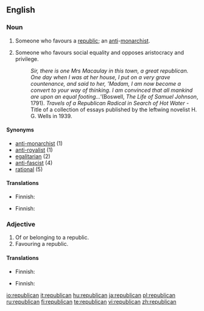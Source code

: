 {{see|Republican}}
==English==

===Noun===
{{en-noun}}

# Someone who favours a [[republic]]; an [[anti]]-[[monarchist]].
# {{context|history|politics}} Someone who favours social equality and opposes aristocracy and privilege.  
#:''Sir, there is one Mrs Macaulay in this town, a great republican.  One day when I was at her house, I put on a very grave countenance, and said to her, 'Madam, I am now become a convert to your way of thinking.  I am convinced that all mankind are upon an equal footing...' ''(Boswell, ''The Life of Samuel Johnson'', 1791).   ''Travels of a Republican Radical in Search of Hot Water'' - Title of a collection of essays published by the leftwing novelist H. G. Wells in 1939.

====Synonyms====
*[[anti-monarchist]] (1)
*[[anti-royalist]] (1)
*[[egalitarian]] (2)
*[[anti-fascist]] (4)
*[[rational]] (5)

====Translations====
{{trans-top|someone who favors a republic}}
* Finnish: {{t-|fi|tasavaltalainen}}
{{trans-mid}}
{{trans-bottom}}

{{trans-top|historic: someone who favors social equality}}
* Finnish: {{t-|fi|tasavaltalainen}}
{{trans-mid}}
{{trans-bottom}}

===Adjective===
{{en-adj}}

# Of or belonging to a republic.
# Favouring a republic.

====Translations====
{{trans-top|of or belonging to a republic}}
* Finnish: {{t-|fi|tasavaltalainen}}
{{trans-mid}}
{{trans-bottom}}

{{trans-top|favoring a republic}}
* Finnish: {{t-|fi|tasavaltalainen}}
{{trans-mid}}
{{trans-bottom}}

[[io:republican]]
[[it:republican]]
[[hu:republican]]
[[ja:republican]]
[[pl:republican]]
[[ru:republican]]
[[fi:republican]]
[[te:republican]]
[[vi:republican]]
[[zh:republican]]